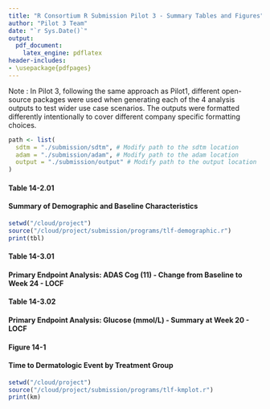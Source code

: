 ```yaml
---
title: "R Consortium R Submission Pilot 3 - Summary Tables and Figures"
author: "Pilot 3 Team"
date: "`r Sys.Date()`"
output: 
  pdf_document:
    latex_engine: pdflatex
header-includes:
- \usepackage{pdfpages}
---
```


Note : In Pilot 3, following the same approach as Pilot1, different open-source packages were used when generating each of the 4 analysis outputs to test wider use case scenarios. The outputs were formatted differently intentionally to cover different company specific formatting choices.

\newpage

```r
path <- list(
  sdtm = "./submission/sdtm", # Modify path to the sdtm location
  adam = "./submission/adam", # Modify path to the adam location
  output = "./submission/output" # Modify path to the output location
)
```

#### Table 14-2.01
#### Summary of Demographic and Baseline Characteristics

```r
setwd("/cloud/project")
source("/cloud/project/submission/programs/tlf-demographic.r")
print(tbl)
```

\newpage

#### Table 14-3.01
#### Primary Endpoint Analysis: ADAS Cog (11) - Change from Baseline to Week 24 - LOCF

\newpage

#### Table 14-3.02
#### Primary Endpoint Analysis: Glucose (mmol/L) - Summary at Week 20 - LOCF

\newpage

#### Figure 14-1
#### Time to Dermatologic Event by Treatment Group

```r
setwd("/cloud/project")
source("/cloud/project/submission/programs/tlf-kmplot.r")
print(km)
```


